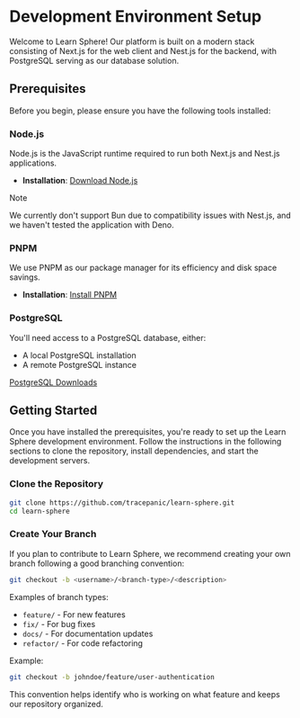 
# Development Environment Setup

Welcome to Learn Sphere! Our platform is built on a modern stack consisting of
Next.js for the web client and Nest.js for the backend, with PostgreSQL serving
as our database solution.

## Prerequisites

Before you begin, please ensure you have the following tools installed:

### Node.js

Node.js is the JavaScript runtime required to run both Next.js and Nest.js
applications.

- **Installation**: [Download Node.js](https://nodejs.org/)

> [!NOTE]
>
> We currently don't support Bun due to compatibility issues with Nest.js, and
> we haven't tested the application with Deno.

### PNPM

We use PNPM as our package manager for its efficiency and disk space savings.

- **Installation**: [Install PNPM](https://pnpm.io/installation)

### PostgreSQL

You'll need access to a PostgreSQL database, either:

- A local PostgreSQL installation
- A remote PostgreSQL instance

[PostgreSQL Downloads](https://www.postgresql.org/download/)

## Getting Started

Once you have installed the prerequisites, you're ready to set up the Learn
Sphere development environment. Follow the instructions in the following
sections to clone the repository, install dependencies, and start the
development servers.

<Steps>

### Clone the Repository

```bash
git clone https://github.com/tracepanic/learn-sphere.git
cd learn-sphere
```

### Create Your Branch

If you plan to contribute to Learn Sphere, we recommend creating your own branch
following a good branching convention:

```bash
git checkout -b <username>/<branch-type>/<description>
```

Examples of branch types:

- `feature/` - For new features
- `fix/` - For bug fixes
- `docs/` - For documentation updates
- `refactor/` - For code refactoring

Example:

```bash
git checkout -b johndoe/feature/user-authentication
```

This convention helps identify who is working on what feature and keeps our
repository organized.

</Steps>
